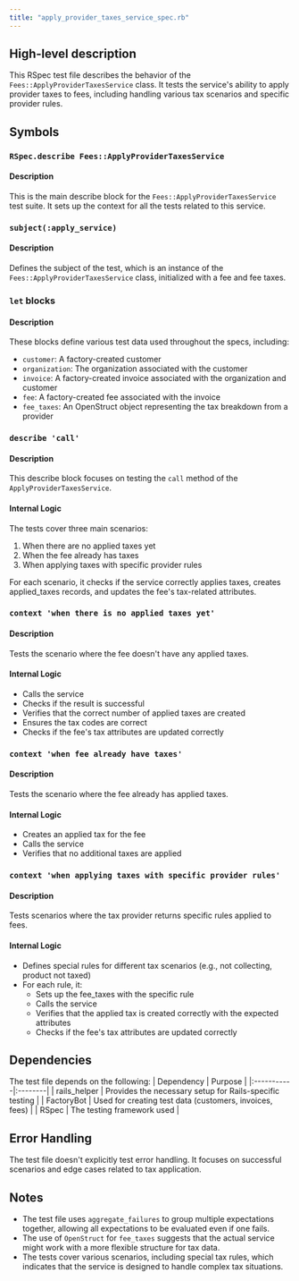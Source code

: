 ```yaml
---
title: "apply_provider_taxes_service_spec.rb"
---
```


## High-level description
This RSpec test file describes the behavior of the `Fees::ApplyProviderTaxesService` class. It tests the service's ability to apply provider taxes to fees, including handling various tax scenarios and specific provider rules.

## Symbols

### `RSpec.describe Fees::ApplyProviderTaxesService`
#### Description
This is the main describe block for the `Fees::ApplyProviderTaxesService` test suite. It sets up the context for all the tests related to this service.

### `subject(:apply_service)`
#### Description
Defines the subject of the test, which is an instance of the `Fees::ApplyProviderTaxesService` class, initialized with a fee and fee taxes.

### `let` blocks
#### Description
These blocks define various test data used throughout the specs, including:
- `customer`: A factory-created customer
- `organization`: The organization associated with the customer
- `invoice`: A factory-created invoice associated with the organization and customer
- `fee`: A factory-created fee associated with the invoice
- `fee_taxes`: An OpenStruct object representing the tax breakdown from a provider

### `describe 'call'`
#### Description
This describe block focuses on testing the `call` method of the `ApplyProviderTaxesService`.

#### Internal Logic
The tests cover three main scenarios:
1. When there are no applied taxes yet
2. When the fee already has taxes
3. When applying taxes with specific provider rules

For each scenario, it checks if the service correctly applies taxes, creates applied_taxes records, and updates the fee's tax-related attributes.

### `context 'when there is no applied taxes yet'`
#### Description
Tests the scenario where the fee doesn't have any applied taxes.

#### Internal Logic
- Calls the service
- Checks if the result is successful
- Verifies that the correct number of applied taxes are created
- Ensures the tax codes are correct
- Checks if the fee's tax attributes are updated correctly

### `context 'when fee already have taxes'`
#### Description
Tests the scenario where the fee already has applied taxes.

#### Internal Logic
- Creates an applied tax for the fee
- Calls the service
- Verifies that no additional taxes are applied

### `context 'when applying taxes with specific provider rules'`
#### Description
Tests scenarios where the tax provider returns specific rules applied to fees.

#### Internal Logic
- Defines special rules for different tax scenarios (e.g., not collecting, product not taxed)
- For each rule, it:
  - Sets up the fee_taxes with the specific rule
  - Calls the service
  - Verifies that the applied tax is created correctly with the expected attributes
  - Checks if the fee's tax attributes are updated correctly

## Dependencies
The test file depends on the following:
| Dependency | Purpose |
|:-----------|:--------|
| rails_helper | Provides the necessary setup for Rails-specific testing |
| FactoryBot | Used for creating test data (customers, invoices, fees) |
| RSpec | The testing framework used |

## Error Handling
The test file doesn't explicitly test error handling. It focuses on successful scenarios and edge cases related to tax application.

## Notes
- The test file uses `aggregate_failures` to group multiple expectations together, allowing all expectations to be evaluated even if one fails.
- The use of `OpenStruct` for `fee_taxes` suggests that the actual service might work with a more flexible structure for tax data.
- The tests cover various scenarios, including special tax rules, which indicates that the service is designed to handle complex tax situations.